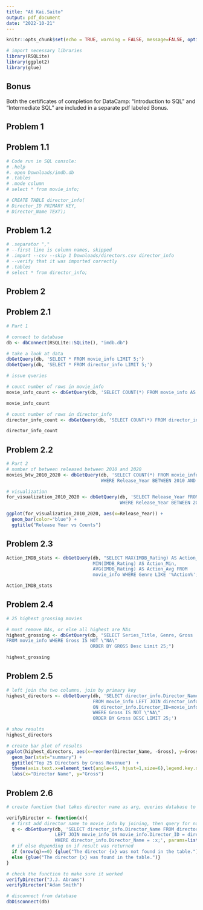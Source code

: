 ```yaml
---
title: "A6 Kai.Saito"
output: pdf_document
date: "2022-10-21"
---
```


```r
knitr::opts_chunk$set(echo = TRUE, warning = FALSE, message=FALSE, options(width=60))
```

```r
# import necessary libraries
library(RSQLite)
library(ggplot2)
library(glue)
```

## Bonus

Both the certificates of completion for DataCamp: "Introduction to SQL" and "Intermediate SQL" are included in a separate pdf labeled Bonus. 

## Problem 1 

## Problem 1.1 
```r
# Code run in SQL console:
# .help
#. open Downloads/imdb.db
# .tables
# .mode column
# select * from movie_info;

# CREATE TABLE director_info(
# Director_ID PRIMARY KEY,
# Director_Name TEXT);
```

## Problem 1.2
```r
# .separator ","
# --first line is column names, skipped
# .import --csv --skip 1 Downloads/directors.csv director_info
# --verify that it was imported correctly
# .tables 
# select * from director_info;
```


## Problem 2 

## Problem 2.1
```r
# Part 1

# connect to database
db <- dbConnect(RSQLite::SQLite(), "imdb.db")

# take a look at data
dbGetQuery(db, 'SELECT * FROM movie_info LIMIT 5;')
dbGetQuery(db, 'SELECT * FROM director_info LIMIT 5;')

# issue queries

# count number of rows in movie_info
movie_info_count <- dbGetQuery(db, 'SELECT COUNT(*) FROM movie_info AS movie_info_count;')

movie_info_count

# count number of rows in director_info
director_info_count <- dbGetQuery(db, 'SELECT COUNT(*) FROM director_info AS director_info_count;')

director_info_count
```

## Problem 2.2
```r
# Part 2
# number of between released between 2010 and 2020
movies_btw_2010_2020 <- dbGetQuery(db, 'SELECT COUNT(*) FROM movie_info 
                                   WHERE Release_Year BETWEEN 2010 AND 2020;')

# visualization
for_visualization_2010_2020 <- dbGetQuery(db, 'SELECT Release_Year FROM movie_info 
                                          WHERE Release_Year BETWEEN 2010 and 2020;')

ggplot(for_visualization_2010_2020, aes(x=Release_Year)) +
  geom_bar(color="blue") +
  ggtitle("Release Year vs Counts")
```

## Problem 2.3
```r
Action_IMDB_stats <- dbGetQuery(db, "SELECT MAX(IMDB_Rating) AS Action_Max,
                                MIN(IMDB_Rating) AS Action_Min,
                                AVG(IMDB_Rating) AS Action_Avg FROM
                                movie_info WHERE Genre LIKE '%Action%';")

Action_IMDB_stats

```

## Problem 2.4
```r
# 25 highest grossing movies 

# must remove NAs, or else all highest are NAs
highest_grossing <- dbGetQuery(db, "SELECT Series_Title, Genre, Gross 
FROM movie_info WHERE Gross IS NOT \"NA\" 
                               ORDER BY GROSS Desc Limit 25;")

highest_grossing
```


## Problem 2.5

```r
# left join the two columns, join by primary key
highest_directors <- dbGetQuery(db, 'SELECT director_info.Director_Name, movie_info.Gross 
                                FROM movie_info LEFT JOIN director_info 
                                ON director_info.Director_ID=movie_info.Director_ID 
                                WHERE Gross IS NOT \"NA\" 
                                ORDER BY Gross DESC LIMIT 25;')

# show results
highest_directors

# create bar plot of results
ggplot(highest_directors, aes(x=reorder(Director_Name, -Gross), y=Gross, fill=Director_Name)) +
  geom_bar(stat="summary") + 
  ggtitle("Top 25 Directors by Gross Revenue")  +
  theme(axis.text.x=element_text(angle=45, hjust=1,size=6),legend.key.size=unit(0.1, "cm")) + 
  labs(x="Director Name", y="Gross")
```

## Problem 2.6

```r
# create function that takes director name as arg, queries database to check if director exists

verifyDirector <- function(x){
  # first add director name to movie_info by joining, then query for name
  q <- dbGetQuery(db, 'SELECT director_info.Director_Name FROM director_info 
                  LEFT JOIN movie_info ON movie_info.Director_ID = director_info.Director_ID
                  WHERE director_info.Director_Name = :x;', params=list(x=x))
  # if else depending on if result was returned
  if (nrow(q)==0) {glue("The director {x} was not found in the table.")}
  else {glue("The director {x} was found in the table.")}
}

# check the function to make sure it worked
verifyDirector("J.J. Abrams")
verifyDirector("Adam Smith")

# disconnect from database
dbDisconnect(db)

```
 



  

